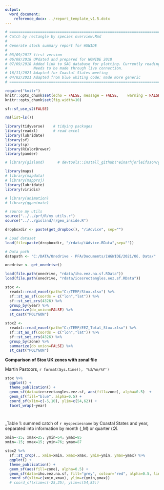 ---
output: 
  word_document:
    reference_docx: ../report_template_v1.5.dotx
---

```{r setup, include=FALSE}

# =======================================================================================
# Catch by rectangle by species overview.Rmd
# 
# Generate stock summary report for WGWIDE
#
# 03/09/2017 first version
# 06/08/2018 UPdated and prepared for WGWIDE 2018
# 07/09/2018 Added link to SAG database for plotting. Currently reading from downloaded data. 
#            Needs to be made through live connection. 
# 16/11/2021 Adapted for Coastal States meeting
# 04/02/2021 Adapted from blue whiting code; made more generic
# =======================================================================================

require("knitr")
knitr::opts_chunk$set(echo = FALSE,	message = FALSE,	warning = FALSE,	comment = "",	crop = TRUE )
knitr::opts_chunk$set(fig.width=10) 

sf::sf_use_s2(FALSE)

rm(list=ls())

library(tidyverse)    # tidying packages
library(readxl)       # read excel
library(lubridate)
library(sf)
library(sp)
library(RColorBrewer)
library(pander)

# library(gisland)      # devtools::install_github("einarhjorleifsson/gisland", dependencies = TRUE)

library(maps)
# library(mapdata)
# library(mapproj)
library(lubridate)
library(viridis)

# library(animation)
# library(gganimate)

# source my utils
source("../../prf/R/my utils.r")
source("../../gisland/r/geo_inside.R")

dropboxdir <- paste(get_dropbox(), "/iAdvice", sep="")

# Load dataset
load(file=paste(dropboxdir, "/rdata/iAdvice.RData",sep=""))

# Data path
datapath <- "C:/DATA/Onedrive - PFA/Documents/iWGWIDE/2021/06. Data/"

onedrive <- get_onedrive()

load(file.path(onedrive, "rdata/iho.eez.na.sf.RData"))
load(file.path(onedrive, "rdata/icesrectangles.eez.sf.RData"))

stox <-
  readxl::read_excel(path="C:/TEMP/Stox.xlsx") %>% 
  sf::st_as_sf(coords = c("lon","lat")) %>% 
  sf::st_set_crs(4326) %>% 
  group_by(year) %>% 
  summarize(do_union=FALSE) %>% 
  st_cast("POLYGON")

stox2 <-
  readxl::read_excel(path="C:/TEMP/EEZ_Total_Stox.xlsx") %>% 
  sf::st_as_sf(coords = c("lon","lat")) %>% 
  sf::st_set_crs(4326) %>% 
  group_by(zone) %>% 
  summarize(do_union=FALSE) %>% 
  st_cast("POLYGON")


```

**Comparison of Stox UK zones with zonal file**

Martin Pastoors, `r format(Sys.time(), '%d/%m/%Y')`


```{r, echo=FALSE, fig.asp=1.4, fig.align="center", message=FALSE, warning=FALSE}

stox %>% 
  ggplot() +
  theme_publication() +
  geom_sf(data=icesrectangles.eez.sf, aes(fill=zone), alpha=0.5)  +
  geom_sf(fill="blue", alpha=0.5) +
  coord_sf(xlim=c(-5,10), ylim=c(54,62)) +
  facet_wrap(~year)




```

_Table 1: summed catch of `r myspeciesname` by Coastal States and year, separated into information by month (_M) or quarter (_Q)._

```{r, echo=FALSE, fig.asp=1.4, fig.align="center", message=FALSE, warning=FALSE}

xmin=-25; xmax=25; ymin=54; ymax=85
xmin=-15; xmax=15; ymin=76; ymax=87

stox2 %>% 
  sf::st_crop(., xmin=xmin, xmax=xmax, ymin=ymin, ymax=ymax) %>% 
  ggplot() +
  theme_publication() +
  geom_sf(aes(fill=zone), alpha=0.5) +
  geom_sf(data=iho.eez.na.sf, fill="grey", colour="red", alpha=0.5, linetype="dotted", show.legend = FALSE)  +
  coord_sf(xlim=c(xmin,xmax), ylim=c(ymin,ymax)) 
  # coord_sf(xlim=c(-25,25), ylim=c(54,85)) 

```
